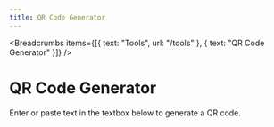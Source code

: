 ```yaml
---
title: QR Code Generator
---
```



<Breadcrumbs
  items={[{ text: "Tools", url: "/tools" }, { text: "QR Code Generator" }]}
/>

# QR Code Generator

Enter or paste text in the textbox below to generate a QR code.

<QrCodeGenerator />